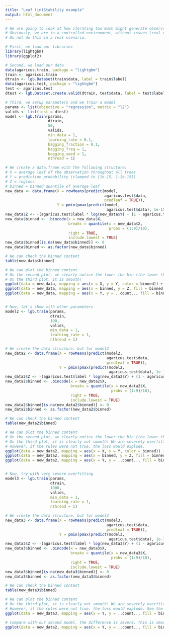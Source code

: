 ```yaml
---
title: "Leaf (in)Stability example"
output: html_document
---
```


```r
# We are going to look at how iterating too much might generate observation instability.
# Obviously, we are in a controlled environment, without issues (real rules).
# Do not do this in a real scenario.

# First, we load our libraries
library(lightgbm)
library(ggplot2)

# Second, we load our data
data(agaricus.train, package = "lightgbm")
train <- agaricus.train
dtrain <- lgb.Dataset(train$data, label = train$label)
data(agaricus.test, package = "lightgbm")
test <- agaricus.test
dtest <- lgb.Dataset.create.valid(dtrain, test$data, label = test$label)

# Third, we setup parameters and we train a model
params <- list(objective = "regression", metric = "l2")
valids <- list(test = dtest)
model <- lgb.train(params,
                   dtrain,
                   50,
                   valids,
                   min_data = 1,
                   learning_rate = 0.1,
                   bagging_fraction = 0.1,
                   bagging_freq = 1,
                   bagging_seed = 1,
                   nthread = 1)

# We create a data.frame with the following structure:
# X = average leaf of the observation throughout all trees
# Y = prediction probability (clamped to [1e-15, 1-1e-15])
# Z = logloss
# binned = binned quantile of average leaf
new_data <- data.frame(X = rowMeans(predict(model,
                                            agaricus.test$data,
                                            predleaf = TRUE)),
                       Y = pmin(pmax(predict(model,
                                             agaricus.test$data), 1e-15), 1 - 1e-15))
new_data$Z <- -(agaricus.test$label * log(new_data$Y) + (1 - agaricus.test$label) * log(1 - new_data$Y))
new_data$binned <- .bincode(x = new_data$X,
                            breaks = quantile(x = new_data$X,
                                              probs = (1:9)/10),
                            right = TRUE,
                            include.lowest = TRUE)
new_data$binned[is.na(new_data$binned)] <- 0
new_data$binned <- as.factor(new_data$binned)

# We can check the binned content
table(new_data$binned)

# We can plot the binned content
# On the second plot, we clearly notice the lower the bin (the lower the leaf value), the higher the loss
# On the third plot, it is smooth!
ggplot(data = new_data, mapping = aes(x = X, y = Y, color = binned)) + geom_point() + theme_bw() + labs(title = "Prediction Depth", x = "Leaf Bin", y = "Prediction Probability")
ggplot(data = new_data, mapping = aes(x = binned, y = Z, fill = binned, group = binned)) + geom_boxplot() + theme_bw() + labs(title = "Prediction Depth Spread", x = "Leaf Bin", y = "Logloss")
ggplot(data = new_data, mapping = aes(x = Y, y = ..count.., fill = binned)) + geom_density(position = "fill") + theme_bw() + labs(title = "Depth Density", x = "Prediction Probability", y = "Bin Density")


# Now, let's show with other parameters
model2 <- lgb.train(params,
                    dtrain,
                    100,
                    valids,
                    min_data = 1,
                    learning_rate = 1,
                    nthread = 1)

# We create the data structure, but for model2
new_data2 <- data.frame(X = rowMeans(predict(model2,
                                             agaricus.test$data,
                                             predleaf = TRUE)),
                        Y = pmin(pmax(predict(model2,
                                              agaricus.test$data), 1e-15), 1 - 1e-15))
new_data2$Z <- -(agaricus.test$label * log(new_data2$Y) + (1 - agaricus.test$label) * log(1 - new_data2$Y))
new_data2$binned <- .bincode(x = new_data2$X,
                             breaks = quantile(x = new_data2$X,
                                               probs = (1:9)/10),
                             right = TRUE,
                             include.lowest = TRUE)
new_data2$binned[is.na(new_data2$binned)] <- 0
new_data2$binned <- as.factor(new_data2$binned)

# We can check the binned content
table(new_data2$binned)

# We can plot the binned content
# On the second plot, we clearly notice the lower the bin (the lower the leaf value), the higher the loss
# On the third plot, it is clearly not smooth! We are severely overfitting the data, but the rules are real thus it is not an issue
# However, if the rules were not true, the loss would explode.
ggplot(data = new_data2, mapping = aes(x = X, y = Y, color = binned)) + geom_point() + theme_bw() + labs(title = "Prediction Depth", x = "Leaf Bin", y = "Prediction Probability")
ggplot(data = new_data2, mapping = aes(x = binned, y = Z, fill = binned, group = binned)) + geom_boxplot() + theme_bw() + labs(title = "Prediction Depth Spread", x = "Leaf Bin", y = "Logloss")
ggplot(data = new_data2, mapping = aes(x = Y, y = ..count.., fill = binned)) + geom_density(position = "fill") + theme_bw() + labs(title = "Depth Density", x = "Prediction Probability", y = "Bin Density")


# Now, try with very severe overfitting
model3 <- lgb.train(params,
                    dtrain,
                    1000,
                    valids,
                    min_data = 1,
                    learning_rate = 1,
                    nthread = 1)

# We create the data structure, but for model3
new_data3 <- data.frame(X = rowMeans(predict(model3,
                                             agaricus.test$data,
                                             predleaf = TRUE)),
                        Y = pmin(pmax(predict(model3,
                                              agaricus.test$data), 1e-15), 1 - 1e-15))
new_data3$Z <- -(agaricus.test$label * log(new_data3$Y) + (1 - agaricus.test$label) * log(1 - new_data3$Y))
new_data3$binned <- .bincode(x = new_data3$X,
                             breaks = quantile(x = new_data3$X,
                                               probs = (1:9)/10),
                             right = TRUE,
                             include.lowest = TRUE)
new_data3$binned[is.na(new_data3$binned)] <- 0
new_data3$binned <- as.factor(new_data3$binned)

# We can check the binned content
table(new_data3$binned)

# We can plot the binned content
# On the third plot, it is clearly not smooth! We are severely overfitting the data, but the rules are real thus it is not an issue.
# However, if the rules were not true, the loss would explode. See the sudden spikes?
ggplot(data = new_data3, mapping = aes(x = Y, y = ..count.., fill = binned)) + geom_density(position = "fill") + theme_bw() + labs(title = "Depth Density", x = "Prediction Probability", y = "Bin Density")

# Compare with our second model, the difference is severe. This is smooth.
ggplot(data = new_data2, mapping = aes(x = Y, y = ..count.., fill = binned)) + geom_density(position = "fill") + theme_bw() + labs(title = "Depth Density", x = "Prediction Probability", y = "Bin Density")

```

